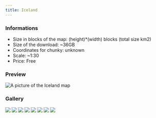 ---
title: Iceland
---


### Informations
* Size in blocks of the map: (height)*(width) blocks (total size km2)
* Size of the download: ~36GB
* Coordinates for chunky: unknown
* Scale: ~1:30
* Price: Free

### Preview
<img src="/img/maps/previews/europe/iceland.webp" alt="A picture of the Iceland map"></img>  

### Gallery
<Slider dots infinite slidesToShow={1} slidesToScroll={1} pauseOnHover speed={500} autoplay autoplaySpeed={3000}>
    <img src="/img/maps/gallery/europe/iceland/0.webp"></img>
    <img src="/img/maps/gallery/europe/iceland/1.webp"></img>
    <img src="/img/maps/gallery/europe/iceland/2.webp"></img>
    <img src="/img/maps/gallery/europe/iceland/3.webp"></img>
    <img src="/img/maps/gallery/europe/iceland/4.webp"></img>
    <img src="/img/maps/gallery/europe/iceland/5.webp"></img>
    <img src="/img/maps/gallery/europe/iceland/6.webp"></img>
    <img src="/img/maps/gallery/europe/iceland/7.webp"></img>
</Slider>